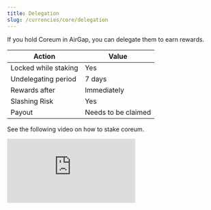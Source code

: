 ```yaml
---
title: Delegation
slug: /currencies/core/delegation
---
```


If you hold Coreum in AirGap, you can delegate them to earn rewards.

| Action               | Value               |
| -------------------- | ------------------- |
| Locked while staking | Yes                 |
| Undelegating period  | 7 days              |
| Rewards after        | Immediately         |
| Slashing Risk        | Yes                 |
| Payout               | Needs to be claimed |

See the following video on how to stake coreum.

<div class='yt-container'>
  <iframe
    class='yt-video'
    src='https://www.youtube.com/embed/NZRvD7gsy60'
    frameborder='0'
    allowfullscreen></iframe>
</div>
